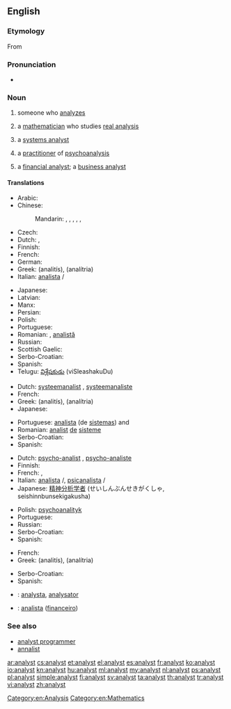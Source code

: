 ==English==

===Etymology===
From {{etyl|fr|en}} {{term|analyste|lang=fr}}

===Pronunciation===
* {{audio|en-us-analyst.ogg|Audio (US)}}

===Noun===
{{en-noun}}

# someone who [[analyze]]s
# {{context|mathematics|lang=en}} a [[mathematician]] who studies [[real analysis]]
# {{context|computing|lang=en}} a [[systems analyst]]
# {{context|psychiatry|lang=en}} a [[practitioner]] of [[psychoanalysis]]
# a [[financial analyst]]; a [[business analyst]]

====Translations====
{{trans-top|person who analyzes}}
* Arabic: {{t-|ar|محلل متخصص|m|tr=muHállil mutakháSSiS}}
* Chinese:
*: Mandarin: {{t-|cmn|分析家|tr=fēnxījiā|sc=Hani}}, {{t-|cmn|分析者|tr=fēnxīzhě|sc=Hani}}, {{t-|cmn|分析師|sc=Hani}},  {{t-|cmn|分析师|tr=fēnxīshī|sc=Hani}}, {{t-|cmn|分析員|sc=Hani}},  {{t-|cmn|分析员|tr=fēnxīyuán|sc=Hani}}
* Czech: {{t-|cs|analytik|m}}
* Dutch: {{t+|nl|analist|m}}, {{t-|nl|analiste|f}}
* Finnish: {{t+|fi|analyytikko}}
* French: {{t+|fr|analyste|m}}
* German: {{t+|de|Analytiker|m}}
* Greek: {{t+|el|αναλυτής|m}} (analitís), {{t+|el|αναλύτρια|f}} (analítria)
* Italian: [[analista]] {{g|m}}/{{g|f}}
{{trans-mid}}
* Japanese: {{t+|ja|アナリスト|tr=anarisuto}}
* Latvian: {{t-|lv|analītiķis|m}}
* Manx: {{t-|gv|bun-ronseyder|m}}
* Persian: {{t+|fa|تحلیلگر|tr=tahlilgar|sc=fa-Arab}}
* Polish: {{t+|pl|analityk|m}}
* Portuguese: {{t-|pt|analista|m}}
* Romanian: {{t-|ro|analist|m}}, [[analist|analistă]] {{g|f}}
* Russian: {{t+|ru|аналитик|m|tr=analítik}}
* Scottish Gaelic: {{t-|gd|mion-sgrùdair|m}}
* Serbo-Croatian: {{t-|sh|analitičar|m}}
* Spanish: {{t-|es|analista|m|f}}
* Telugu: [[విశ్లేషకుడు]] (viSleashakuDu) {{g|m}}
{{trans-bottom}}

{{trans-top|systems analyst}}
* Dutch: [[systeemanalist]] {{g|m}}, [[systeemanaliste]] {{g|f}}
* French: {{t+|fr|analyste|m}}
* Greek: {{t+|el|αναλυτής|m}} (analitís), {{t+|el|αναλύτρια|f}} (analítria)
* Japanese: {{t-|ja|システムアナリスト|tr=shisutemu anarisuto}}
{{trans-mid}}
* Portuguese: [[analista]] (de [[sistemas]]) {{g|m}} and {{g|f}}
* Romanian: [[analist]] [[de]] [[sistem|sisteme]] {{g|m}}
* Serbo-Croatian: {{t-|sh|analitičar|m}}
* Spanish: {{t-|es|analista de sistemas|m|f}}
{{trans-bottom}}

{{trans-top|psychoanalysis practitioner}}
* Dutch: [[psycho-analist]] {{g|m}}, [[psycho-analiste]] {{g|f}}
* Finnish: {{t+|fi|psykoanalyytikko}}
* French: {{t+|fr|analyste|m}}, {{t+|fr|psychanalyste|m}}
* Italian: [[analista]] {{g|m}}/{{g|f}}, [[psicanalista]] {{g|m}}/{{g|f}}
* Japanese: [[精神分析学者]] (せいしんぶんせきがくしゃ, seishinnbunsekigakusha)
{{trans-mid}}
* Polish: [[psychoanalityk]] {{g|m}}
* Portuguese: {{t+|pt|psicanalista|m}}
* Russian: {{t+|ru|психиатр|m}}
* Serbo-Croatian: {{t-|sh|psihoanalitičar|m}}
* Spanish: {{t-|es|psicoanalista|m|f}}
{{trans-bottom}}

{{trans-top|chemical, financial or business analyst}}
* French: {{t+|fr|analyste|m}}
* Greek: {{t+|el|αναλυτής|m}} (analitís), {{t+|el|αναλύτρια|f}} (analítria)
{{trans-mid}}
* Serbo-Croatian: {{t-|sh|analitičar|m}}
* Spanish: {{t-|es|analista|m|f}}
{{trans-bottom}}

{{checktrans-top}}
* {{ttbc|ia}}: [[analysta]], [[analysator]]
* {{ttbc|pt}}: [[analista]] ([[financeiro]]) {{g|m}}
{{trans-mid}}

{{trans-bottom}}

===See also===
* [[analyst programmer]]
* [[annalist]]

[[Category:en:Analysis]]
[[Category:en:Mathematics]]

[[ar:analyst]]
[[cs:analyst]]
[[et:analyst]]
[[el:analyst]]
[[es:analyst]]
[[fr:analyst]]
[[ko:analyst]]
[[io:analyst]]
[[kn:analyst]]
[[hu:analyst]]
[[ml:analyst]]
[[my:analyst]]
[[nl:analyst]]
[[ps:analyst]]
[[pl:analyst]]
[[simple:analyst]]
[[fi:analyst]]
[[sv:analyst]]
[[ta:analyst]]
[[th:analyst]]
[[tr:analyst]]
[[vi:analyst]]
[[zh:analyst]]